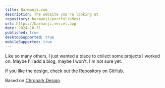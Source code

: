 ```yaml
---
title: Barmanji.com
description: The website you're looking at
repository: barmanji/portfolioNext
url: https://barmanji.vercel.app
date: 2024-10-31
published: true
desktopSupported: true
mobileSupported: true
---
```



Like so many others, I just wanted a place to collect some projects I worked on. Maybe I'll add a blog, maybe I won't. I'm not sure yet.

If you like the design, check out the Repository on GitHub.

Based on [Chronark Design](https://chronark.com/)

